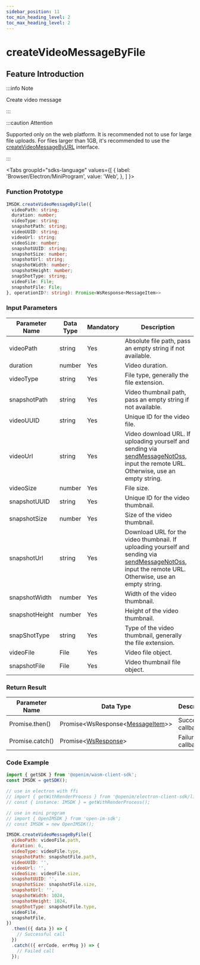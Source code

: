 ```yaml
---
sidebar_position: 11
toc_min_heading_level: 2
toc_max_heading_level: 2
---
```


# createVideoMessageByFile

## Feature Introduction

:::info Note

Create video message

:::

:::caution Attention

Supported only on the web platform. It is recommended not to use for large file uploads. For files larger than 1GB, it's recommended to use the [createVideoMessageByURL](/api/message/createVideoMessageByURL.mdx) interface.

:::

<Tabs
groupId="sdks-language"
values={[
{ label: 'Browser/Electron/MiniProgram', value: 'Web', },
]
}>

<TabItem value="Web">

### Function Prototype

```ts showLineNumbers
IMSDK.createVideoMessageByFile({
  videoPath: string;
  duration: number;
  videoType: string;
  snapshotPath: string;
  videoUUID: string;
  videoUrl: string;
  videoSize: number;
  snapshotUUID: string;
  snapshotSize: number;
  snapshotUrl: string;
  snapshotWidth: number;
  snapshotHeight: number;
  snapShotType: string;
  videoFile: File;
  snapshotFile: File;
}, operationID?: string): Promise<WsResponse<MessageItem>>
```

### Input Parameters

| Parameter Name  | Data Type | Mandatory | Description                                                                                                        |
| --------------- | --------- | --------- | ------------------------------------------------------------------------------------------------------------------ |
| videoPath       | string   | Yes       | Absolute file path, pass an empty string if not available.                                                         |
| duration        | number   | Yes       | Video duration.                                                                                                    |
| videoType       | string   | Yes       | File type, generally the file extension.                                                                           |
| snapshotPath    | string   | Yes       | Video thumbnail path, pass an empty string if not available.                                                       |
| videoUUID       | string   | Yes       | Unique ID for the video file.                                                                                      |
| videoUrl        | string   | Yes       | Video download URL. If uploading yourself and sending via [sendMessageNotOss](/api/message/sendMessageNotOss.mdx), input the remote URL. Otherwise, use an empty string. |
| videoSize       | number   | Yes       | File size.                                                                                                         |
| snapshotUUID    | string   | Yes       | Unique ID for the video thumbnail.                                                                                 |
| snapshotSize    | number   | Yes       | Size of the video thumbnail.                                                                                       |
| snapshotUrl     | string   | Yes       | Download URL for the video thumbnail. If uploading yourself and sending via [sendMessageNotOss](/api/message/sendMessageNotOss.mdx), input the remote URL. Otherwise, use an empty string. |
| snapshotWidth   | number   | Yes       | Width of the video thumbnail.                                                                                      |
| snapshotHeight  | number   | Yes       | Height of the video thumbnail.                                                                                     |
| snapShotType    | string   | Yes       | Type of the video thumbnail, generally the file extension.                                                         |
| videoFile       | File     | Yes       | Video file object.                                                                                                 |
| snapshotFile    | File     | Yes       | Video thumbnail file object.                                                                                       |

### Return Result

| Parameter Name  | Data Type                                                          | Description        |
| --------------- | ------------------------------------------------------------------- | ------------------ |
| Promise.then()  | Promise<WsResponse<[MessageItem](/class/message/messageInfo.mdx)>\> | Successful callback|
| Promise.catch() | Promise<[WsResponse](/class/response.mdx)\>                        | Failure callback   |

### Code Example

```js showLineNumbers
import { getSDK } from '@openim/wasm-client-sdk';
const IMSDK = getSDK();

// use in electron with ffi
// import { getWithRenderProcess } from '@openim/electron-client-sdk/lib/render';
// const { instance: IMSDK } = getWithRenderProcess();

// use in mini program
// import { OpenIMSDK } from 'open-im-sdk';
// const IMSDK = new OpenIMSDK();

IMSDK.createVideoMessageByFile({
  videoPath: videoFile.path,
  duration: 6,
  videoType: videoFile.type,
  snapshotPath: snapshotFile.path,
  videoUUID: '',
  videoUrl: '',
  videoSize: videoFile.size,
  snapshotUUID: '',
  snapshotSize: snapshotFile.size,
  snapshotUrl: '',
  snapshotWidth: 1024,
  snapshotHeight: 1024,
  snapShotType: snapshotFile.type,
  videoFile,
  snapshotFile,
})
  .then(({ data }) => {
    // Successful call
  })
  .catch(({ errCode, errMsg }) => {
    // Failed call
  });
```

</TabItem>

</Tabs>
